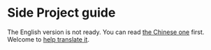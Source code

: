 # Side Project guide


The English version is not ready. You can read [the Chinese one](https://sideproject.guide/zh) first. Welcome to [help translate it](https://github.com/timqian/sideproject.guide/blob/main/pages/index.en.mdx).